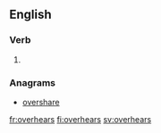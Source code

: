 ==English==

===Verb===
{{head|en|verb form}}

# {{en-third-person singular of|overhear}}

===Anagrams===
* [[overshare#English|overshare]]

[[fr:overhears]]
[[fi:overhears]]
[[sv:overhears]]